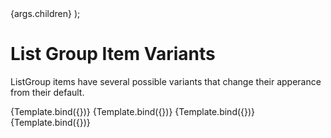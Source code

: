 

<Meta title="Components/List Group/Variants" component={ListGroup} />

  <ListGroup>
    <ListGroup.Item {...args}> {args.children} </ListGroup.Item>
  </ListGroup>
);

# List Group Item Variants

ListGroup items have several possible variants that change their apperance from their default.

<Canvas>
  <Story
    name="Info Variant"
    args={{
      children: 'placeholder text',
      variant: 'info',
    }}
  >
    {Template.bind({})}
  </Story>
  <Story
    name="Warning Variant"
    args={{
      children: 'placeholder text',
      variant: 'warning',
    }}
  >
    {Template.bind({})}
  </Story>
  <Story
    name="Success Variant"
    args={{
      children: 'placeholder text',
      variant: 'success',
    }}
  >
    {Template.bind({})}
  </Story>
  <Story
    name="Danger Variant"
    args={{
      children: 'placeholder text',
      variant: 'danger',
    }}
  >
    {Template.bind({})}
  </Story>
</Canvas>
